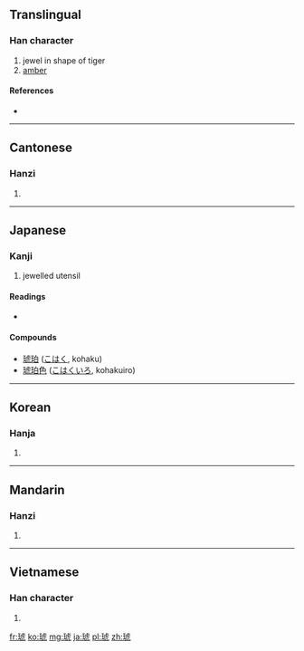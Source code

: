 ==Translingual==

===Han character===
{{Han char|rn=96|rad=玉|as=08|sn=12|four=11117|canj=MGYPN,MGYPU}}

# jewel in shape of tiger
# [[amber]]

====References====
* {{Han ref|kx=0734.220|dkj=21061|dj=1146.230|hdz=21121.080|uh=7425|ud=29733|bh=B55B|bd=46427}}

----

==Cantonese==

===Hanzi===
{{yue-hanzi|jyut=fu2|y=fu2}}

# {{defn|lang=yue|sort=玉08}}

----

==Japanese==

===Kanji===
{{ja-kanji|grade=n|rs=玉08}}

# jewelled utensil

====Readings====
* {{ja-readings|on=[[こ]] (ko)}}

====Compounds====
* [[琥珀]] ([[こはく]], kohaku)
* [[琥珀色]] ([[こはくいろ]], kohakuiro)

----

==Korean==

===Hanja===
{{ko-hanja|hangeul=호|eumhun=|rv=ho|mr=ho|y=ho}}

# {{defn|lang=ko|sort=玉08}}

----

==Mandarin==

===Hanzi===
{{cmn-hanzi|pin=[[hǔ]] ([[hu3]])|wg=hu<sup>3</sup>}}

# {{defn|lang=cmn|sort=玉08}}

----

==Vietnamese==

===Han character===
{{vi-hantu|[[hổ]]|rs=玉08}}

# {{defn|lang=vi|sort=玉08}}

[[fr:琥]]
[[ko:琥]]
[[mg:琥]]
[[ja:琥]]
[[pl:琥]]
[[zh:琥]]
